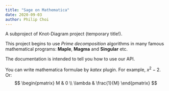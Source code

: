 ```yaml
---
title: "Sage on Mathematica"
date: 2020-09-03
author: Philip Choi
---
```


A subproject of Knot-Diagram project (temporary title!).

This project begins to use _Prime decomposition_ algorithms in many famous mathematical programs: __Maple__, __Magma__ and __Singular__ etc.

The documentation is intended to tell you how to use our API.

You can write mathematica formulae by _katex_ plugin. For example, $x^2-2$. Or:
$$
\begin{pmatrix}
M & 0 \\ \lambda & \frac{1}{M}
\end{pmatrix}
$$